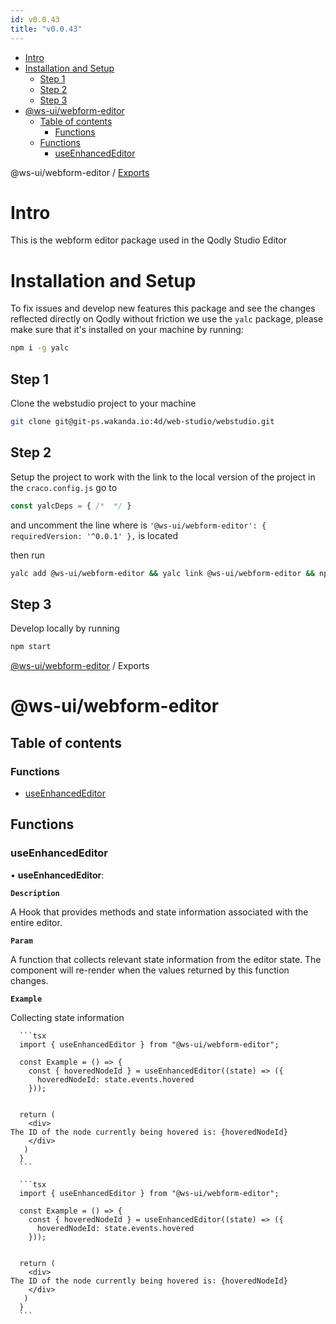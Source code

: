 ```yaml
---
id: v0.0.43
title: "v0.0.43"
---
```




- [Intro](#intro)
- [Installation and Setup](#installation-and-setup)
  - [Step 1](#step-1)
  - [Step 2](#step-2)
  - [Step 3](#step-3)
- [@ws-ui/webform-editor](#ws-uiwebform-editor)
  - [Table of contents](#table-of-contents)
    - [Functions](#functions)
  - [Functions](#functions-1)
    - [useEnhancedEditor](#useenhancededitor)




<a name="readmemd"></a>

@ws-ui/webform-editor / [Exports](#modulesmd)

# Intro

This is the webform editor package used in the Qodly Studio Editor

# Installation and Setup

To fix issues and develop new features this package and see the changes reflected directly on Qodly without friction we use the `yalc` package, please make sure that it's installed on your machine by running:

```bash
npm i -g yalc
```

## Step 1

Clone the webstudio project to your machine

```bash
git clone git@git-ps.wakanda.io:4d/web-studio/webstudio.git
```

## Step 2

Setup the project to work with the link to the local version of the project in the `craco.config.js` go to 

```javascript
const yalcDeps = { /*  */ }
```

and uncomment the line where is `'@ws-ui/webform-editor': { requiredVersion: '^0.0.1' },` is located

then run

```bash
yalc add @ws-ui/webform-editor && yalc link @ws-ui/webform-editor && npm install
```

## Step 3

Develop locally by running

```bash
npm start
```


<a name="modulesmd"></a>

[@ws-ui/webform-editor](#readmemd) / Exports

# @ws-ui/webform-editor

## Table of contents

### Functions

- [useEnhancedEditor](#useenhancededitor)

## Functions

### useEnhancedEditor

• **useEnhancedEditor**: 

**`Description`**

A Hook that provides methods and state information associated with the entire editor.

**`Param`**

A function that collects relevant state information from the editor state. The component will re-render when the values returned by this function changes.

**`Example`**

Collecting state information

<Tabs>
   <TabItem value="Example 1">

      ```tsx
      import { useEnhancedEditor } from "@ws-ui/webform-editor";
      
      const Example = () => {
        const { hoveredNodeId } = useEnhancedEditor((state) => ({
          hoveredNodeId: state.events.hovered
        }));
      
      
      return (
        <div>
    The ID of the node currently being hovered is: {hoveredNodeId}
        </div>
       )
      }
      ```

 </TabItem>
  <TabItem value="Example 2">

      ```tsx
      import { useEnhancedEditor } from "@ws-ui/webform-editor";
      
      const Example = () => {
        const { hoveredNodeId } = useEnhancedEditor((state) => ({
          hoveredNodeId: state.events.hovered
        }));
      
      
      return (
        <div>
    The ID of the node currently being hovered is: {hoveredNodeId}
        </div>
       )
      }
      ```

 </TabItem>
</Tabs>


<a name="outputmd"></a>

